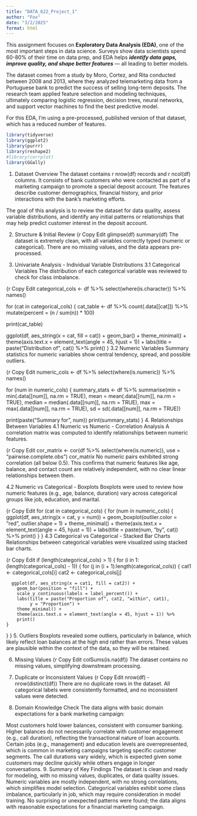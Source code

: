 ```yaml
---
title: "DATA_622_Project_1"
author: "Fox"
date: "3/2/2025"
format: html
---
```


This assignment focuses on **Exploratory Data Analysis (EDA)**, one of the most important steps in data science. Surveys show data scientists spend 60-80% of their time on data prep, and EDA helps ***identify data gaps, improve quality, and shape better features*** — all leading to better models.

The dataset comes from a study by Moro, Cortez, and Rita conducted between 2008 and 2013, where they analyzed telemarketing data from a Portuguese bank to predict the success of selling long-term deposits. The research team applied feature selection and modeling techniques, ultimately comparing logistic regression, decision trees, neural networks, and support vector machines to find the best predictive model. 

For this EDA, I’m using a pre-processed, published version of that dataset, which has a reduced number of features.

```r
library(tidyverse)
library(ggplot2)
library(purrr)
library(reshape2)
#library(corrplot)
library(GGally)
```

1. Dataset Overview
The dataset contains r nrow(df) records and r ncol(df) columns. It consists of bank customers who were contacted as part of a marketing campaign to promote a special deposit account. The features describe customer demographics, financial history, and prior interactions with the bank’s marketing efforts.

The goal of this analysis is to review the dataset for data quality, assess variable distributions, and identify any initial patterns or relationships that may help predict customer interest in the deposit account.

2. Structure & Initial Review
{r
Copy
Edit
glimpse(df)
summary(df)
The dataset is extremely clean, with all variables correctly typed (numeric or categorical). There are no missing values, and the data appears pre-processed.

3. Univariate Analysis - Individual Variable Distributions
3.1 Categorical Variables
The distribution of each categorical variable was reviewed to check for class imbalance.

{r
Copy
Edit
categorical_cols <- df %>% select(where(is.character)) %>% names()

for (cat in categorical_cols) {
  cat_table <- df %>%
    count(.data[[cat]]) %>%
    mutate(percent = (n / sum(n)) * 100)
  
  print(cat_table)
  
  ggplot(df, aes_string(x = cat, fill = cat)) +
    geom_bar() +
    theme_minimal() +
    theme(axis.text.x = element_text(angle = 45, hjust = 1)) +
    labs(title = paste("Distribution of", cat)) %>%
    print()
}
3.2 Numeric Variables
Summary statistics for numeric variables show central tendency, spread, and possible outliers.

{r
Copy
Edit
numeric_cols <- df %>% select(where(is.numeric)) %>% names()

for (num in numeric_cols) {
  summary_stats <- df %>%
    summarise(min = min(.data[[num]], na.rm = TRUE),
              mean = mean(.data[[num]], na.rm = TRUE),
              median = median(.data[[num]], na.rm = TRUE),
              max = max(.data[[num]], na.rm = TRUE),
              sd = sd(.data[[num]], na.rm = TRUE))
  
  print(paste("Summary for", num))
  print(summary_stats)
}
4. Relationships Between Variables
4.1 Numeric vs Numeric - Correlation Analysis
A correlation matrix was computed to identify relationships between numeric features.

{r
Copy
Edit
cor_matrix <- cor(df %>% select(where(is.numeric)), use = "pairwise.complete.obs")
cor_matrix
No numeric pairs exhibited strong correlation (all below 0.5). This confirms that numeric features like age, balance, and contact count are relatively independent, with no clear linear relationships between them.

4.2 Numeric vs Categorical - Boxplots
Boxplots were used to review how numeric features (e.g., age, balance, duration) vary across categorical groups like job, education, and marital.

{r
Copy
Edit
for (cat in categorical_cols) {
  for (num in numeric_cols) {
    ggplot(df, aes_string(x = cat, y = num)) +
      geom_boxplot(outlier.color = "red", outlier.shape = 1) +
      theme_minimal() +
      theme(axis.text.x = element_text(angle = 45, hjust = 1)) +
      labs(title = paste(num, "by", cat)) %>%
      print()
  }
}
4.3 Categorical vs Categorical - Stacked Bar Charts
Relationships between categorical variables were visualized using stacked bar charts.

{r
Copy
Edit
if (length(categorical_cols) > 1) {
  for (i in 1:(length(categorical_cols) - 1)) {
    for (j in (i + 1):length(categorical_cols)) {
      cat1 <- categorical_cols[i]
      cat2 <- categorical_cols[j]
      
      ggplot(df, aes_string(x = cat1, fill = cat2)) +
        geom_bar(position = "fill") +
        scale_y_continuous(labels = label_percent()) +
        labs(title = paste("Proportion of", cat2, "within", cat1),
             y = "Proportion") +
        theme_minimal() +
        theme(axis.text.x = element_text(angle = 45, hjust = 1)) %>%
        print()
    }
  }
}
5. Outliers
Boxplots revealed some outliers, particularly in balance, which likely reflect loan balances at the high end rather than errors. These values are plausible within the context of the data, so they will be retained.

6. Missing Values
{r
Copy
Edit
colSums(is.na(df))
The dataset contains no missing values, simplifying downstream processing.

7. Duplicate or Inconsistent Values
{r
Copy
Edit
nrow(df) - nrow(distinct(df))
There are no duplicate rows in the dataset. All categorical labels were consistently formatted, and no inconsistent values were detected.

8. Domain Knowledge Check
The data aligns with basic domain expectations for a bank marketing campaign:

Most customers hold lower balances, consistent with consumer banking.
Higher balances do not necessarily correlate with customer engagement (e.g., call duration), reflecting the transactional nature of loan accounts.
Certain jobs (e.g., management) and education levels are overrepresented, which is common in marketing campaigns targeting specific customer segments.
The call durations vary widely, which is expected given some customers may decline quickly while others engage in longer conversations.
9. Summary of Key Findings
The dataset is clean and ready for modeling, with no missing values, duplicates, or data quality issues.
Numeric variables are mostly independent, with no strong correlations, which simplifies model selection.
Categorical variables exhibit some class imbalance, particularly in job, which may require consideration in model training.
No surprising or unexpected patterns were found; the data aligns with reasonable expectations for a financial marketing campaign.
